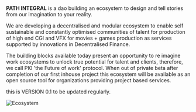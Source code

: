 

# 

**PATH INTEGRAL** is a dao building an ecosystem to design and tell stories from our imagination to your reality.

We are developing a decentralised and modular ecosystem to enable self sustainable and constantly optimised communities of talent for production of high end CGI and VFX for movies + games production as services supported by innovations in Decentralised Finance.

The building blocks available today present an opportunity to re imagine work ecosystems to unlock true potential for talent and clients, therefore, we call PI0 'the Future of work' protocol. When out of private beta after completion of our first inhouse project this ecosystem will be available as an open source tool for organizations providing project based services.

this is VERSION 0.1 to be updated regularly.

<Bleed full>![Ecosystem](../public/EHL07.png)
</Bleed>
